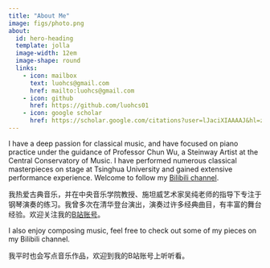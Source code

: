 ```yaml
---
title: "About Me"
image: figs/photo.png
about:
  id: hero-heading
  template: jolla
  image-width: 12em
  image-shape: round
  links:
    - icon: mailbox
      text: luohcs@gmail.com
      href: mailto:luohcs@gmail.com
    - icon: github
      href: https://github.com/luohcs01
    - icon: google scholar
      href: https://scholar.google.com/citations?user=lJaciXIAAAAJ&hl=zh-CN&oi=sra
---
```


::: {#hero-heading}

I have a deep passion for classical music, and have focused on piano practice under the guidance of Professor Chun Wu, a Steinway Artist at the Central Conservatory of Music. I have performed numerous classical masterpieces on stage at Tsinghua University and gained extensive performance experience. Welcome to follow my [Bilibili channel](https://space.bilibili.com/426164965).

我热爱古典音乐，并在中央音乐学院教授、施坦威艺术家吴纯老师的指导下专注于钢琴演奏的练习。我曾多次在清华登台演出，演奏过许多经典曲目，有丰富的舞台经验。欢迎关注我的[B站账号](https://space.bilibili.com/426164965)。

I also enjoy composing music, feel free to check out some of my pieces on my Bilibili channel.

我平时也会写点音乐作品，欢迎到我的B站账号上听听看。

:::
